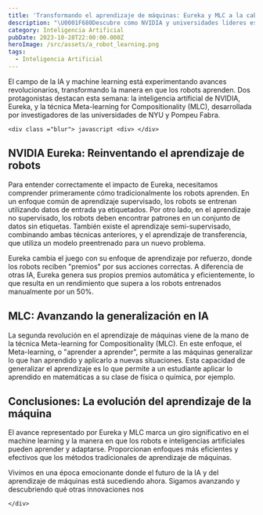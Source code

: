 ```yaml
---
title: 'Transformando el aprendizaje de máquinas: Eureka y MLC a la cabeza'
description: "\U0001F680Descubre cómo NVIDIA y universidades líderes están revolucionando el aprendizaje de las máquinas \U0001F916. ¡Adéntrate en la IA del futuro! \U0001F31FHaz clic y descubre más!\U0001F4A1"
category: Inteligencia Artificial
pubDate: 2023-10-28T22:00:00.000Z
heroImage: /src/assets/a_robot_learning.png
tags:
  - Inteligencia Artificial
---
```


El campo de la IA y machine learning está experimentando avances revolucionarios, transformando la manera en que los robots aprenden. Dos protagonistas destacan esta semana: la inteligencia artificial de NVIDIA, Eureka, y la técnica Meta-learning for Compositionality (MLC), desarrollada por investigadores de las universidades de NYU y Pompeu Fabra.

`<div class ="blur"> javascript <div> </div>`

## NVIDIA Eureka: Reinventando el aprendizaje de robots

Para entender correctamente el impacto de Eureka, necesitamos comprender primeramente cómo tradicionalmente los robots aprenden. En un enfoque común de aprendizaje supervisado, los robots se entrenan utilizando datos de entrada ya etiquetados. Por otro lado, en el aprendizaje no supervisado, los robots deben encontrar patrones en un conjunto de datos sin etiquetas. También existe el aprendizaje semi-supervisado, combinando ambas técnicas anteriores, y el aprendizaje de transferencia, que utiliza un modelo preentrenado para un nuevo problema.

Eureka cambia el juego con su enfoque de aprendizaje por refuerzo, donde los robots reciben "premios" por sus acciones correctas. A diferencia de otras IA, Eureka genera sus propios premios automática y eficientemente, lo que resulta en un rendimiento que supera a los robots entrenados manualmente por un 50%.

## MLC: Avanzando la generalización en IA

La segunda revolución en el aprendizaje de máquinas viene de la mano de la técnica Meta-learning for Compositionality (MLC). En este enfoque, el Meta-learning, o "aprender a aprender", permite a las máquinas generalizar lo que han aprendido y aplicarlo a nuevas situaciones. Esta capacidad de generalizar el aprendizaje es lo que permite a un estudiante aplicar lo aprendido en matemáticas a su clase de física o química, por ejemplo.

## Conclusiones: La evolución del aprendizaje de la máquina

El avance representado por Eureka y MLC marca un giro significativo en el machine learning y la manera en que los robots e inteligencias artificiales pueden aprender y adaptarse. Proporcionan enfoques más eficientes y efectivos que los métodos tradicionales de aprendizaje de máquinas.

Vivimos en una época emocionante donde el futuro de la IA y del aprendizaje de máquinas está sucediendo ahora. Sigamos avanzando y descubriendo qué otras innovaciones nos

`</div>`
